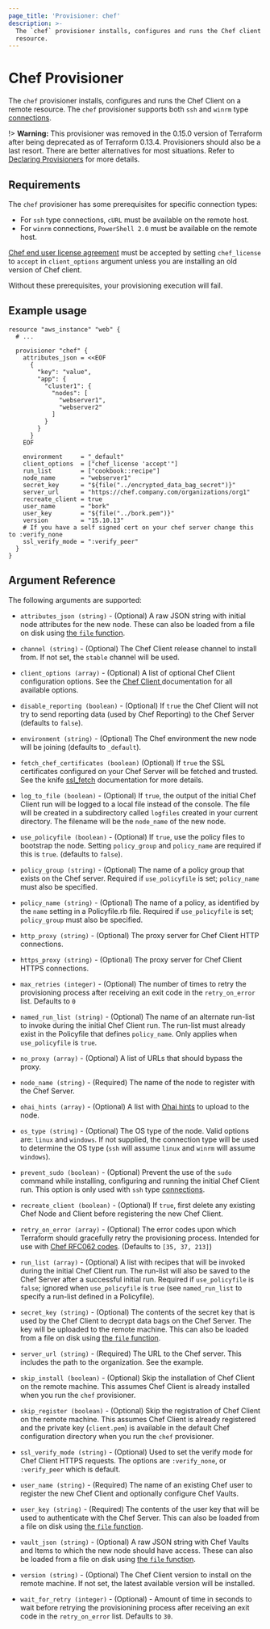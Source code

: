 ```yaml
---
page_title: 'Provisioner: chef'
description: >-
  The `chef` provisioner installs, configures and runs the Chef client on a
  resource.
---
```


# Chef Provisioner

The `chef` provisioner installs, configures and runs the Chef Client on a remote
resource. The `chef` provisioner supports both `ssh` and `winrm` type
[connections](/language/resources/provisioners/connection).

!> **Warning:** This provisioner was removed in the 0.15.0 version of Terraform after being deprecated as of Terraform 0.13.4. Provisioners should also be a last resort. There are better alternatives for most situations. Refer to
[Declaring Provisioners](/language/resources/provisioners/syntax) for more details.

## Requirements

The `chef` provisioner has some prerequisites for specific connection types:

* For `ssh` type connections, `cURL` must be available on the remote host.
* For `winrm` connections, `PowerShell 2.0` must be available on the remote host.

[Chef end user license agreement](https://www.chef.io/end-user-license-agreement/) must be accepted by setting `chef_license` to `accept` in `client_options` argument unless you are installing an old version of Chef client.

Without these prerequisites, your provisioning execution will fail.

## Example usage

```hcl
resource "aws_instance" "web" {
  # ...

  provisioner "chef" {
    attributes_json = <<EOF
      {
        "key": "value",
        "app": {
          "cluster1": {
            "nodes": [
              "webserver1",
              "webserver2"
            ]
          }
        }
      }
    EOF

    environment     = "_default"
    client_options  = ["chef_license 'accept'"]
    run_list        = ["cookbook::recipe"]
    node_name       = "webserver1"
    secret_key      = "${file("../encrypted_data_bag_secret")}"
    server_url      = "https://chef.company.com/organizations/org1"
    recreate_client = true
    user_name       = "bork"
    user_key        = "${file("../bork.pem")}"
    version         = "15.10.13"
    # If you have a self signed cert on your chef server change this to :verify_none
    ssl_verify_mode = ":verify_peer"
  }
}
```

## Argument Reference

The following arguments are supported:

* `attributes_json (string)` - (Optional) A raw JSON string with initial node attributes
  for the new node. These can also be loaded from a file on disk using
  [the `file` function](/language/functions/file).

* `channel (string)` - (Optional) The Chef Client release channel to install from. If not
  set, the `stable` channel will be used.

* `client_options (array)` - (Optional) A list of optional Chef Client configuration
  options. See the [Chef Client ](https://docs.chef.io/config_rb_client.html) documentation
  for all available options.

* `disable_reporting (boolean)` - (Optional) If `true` the Chef Client will not try to send
  reporting data (used by Chef Reporting) to the Chef Server (defaults to `false`).

* `environment (string)` - (Optional) The Chef environment the new node will be joining
  (defaults to `_default`).

* `fetch_chef_certificates (boolean)` (Optional) If `true` the SSL certificates configured
  on your Chef Server will be fetched and trusted. See the knife [ssl_fetch](https://docs.chef.io/knife_ssl_fetch.html)
  documentation for more details.

* `log_to_file (boolean)` - (Optional) If `true`, the output of the initial Chef Client run
  will be logged to a local file instead of the console. The file will be created in a
  subdirectory called `logfiles` created in your current directory. The filename will be
  the `node_name` of the new node.

* `use_policyfile (boolean)` - (Optional) If `true`, use the policy files to bootstrap the
  node. Setting `policy_group` and `policy_name` are required if this is `true`. (defaults to
  `false`).

* `policy_group (string)` - (Optional) The name of a policy group that exists on the Chef
  server. Required if `use_policyfile` is set; `policy_name` must also be specified.

* `policy_name (string)` - (Optional) The name of a policy, as identified by the `name`
  setting in a Policyfile.rb file. Required if `use_policyfile` is set; `policy_group`
  must also be specified.

* `http_proxy (string)` - (Optional) The proxy server for Chef Client HTTP connections.

* `https_proxy (string)` - (Optional) The proxy server for Chef Client HTTPS connections.

* `max_retries (integer)` - (Optional) The number of times to retry the provisioning process
  after receiving an exit code in the `retry_on_error` list. Defaults to `0`

* `named_run_list (string)` - (Optional) The name of an alternate run-list to invoke during the
  initial Chef Client run. The run-list must already exist in the Policyfile that defines
  `policy_name`. Only applies when `use_policyfile` is `true`.

* `no_proxy (array)` - (Optional) A list of URLs that should bypass the proxy.

* `node_name (string)` - (Required) The name of the node to register with the Chef Server.

* `ohai_hints (array)` - (Optional) A list with
  [Ohai hints](https://docs.chef.io/ohai.html#hints) to upload to the node.

* `os_type (string)` - (Optional) The OS type of the node. Valid options are: `linux` and
  `windows`. If not supplied, the connection type will be used to determine the OS type (`ssh`
  will assume `linux` and `winrm` will assume `windows`).

* `prevent_sudo (boolean)` - (Optional) Prevent the use of the `sudo` command while installing, configuring
  and running the initial Chef Client run. This option is only used with `ssh` type
  [connections](/language/resources/provisioners/connection).

* `recreate_client (boolean)` - (Optional) If `true`, first delete any existing Chef Node and
  Client before registering the new Chef Client.

* `retry_on_error (array)` - (Optional) The error codes upon which Terraform should
  gracefully retry the provisioning process. Intended for use with
  [Chef RFC062 codes](https://github.com/chef-boneyard/chef-rfc/blob/master/rfc062-exit-status.md).
  (Defaults to `[35, 37, 213]`)

* `run_list (array)` - (Optional) A list with recipes that will be invoked during the initial
  Chef Client run. The run-list will also be saved to the Chef Server after a successful
  initial run. Required if `use_policyfile` is `false`; ignored when `use_policyfile` is `true`
  (see `named_run_list` to specify a run-list defined in a Policyfile).

* `secret_key (string)` - (Optional) The contents of the secret key that is used
  by the Chef Client to decrypt data bags on the Chef Server. The key will be uploaded to the remote
  machine. This can also be loaded from a file on disk using
  [the `file` function](/language/functions/file).

* `server_url (string)` - (Required) The URL to the Chef server. This includes the path to
  the organization. See the example.

* `skip_install (boolean)` - (Optional) Skip the installation of Chef Client on the remote
  machine. This assumes Chef Client is already installed when you run the `chef`
  provisioner.

* `skip_register (boolean)` - (Optional) Skip the registration of Chef Client on the remote
  machine. This assumes Chef Client is already registered and the private key (`client.pem`)
  is available in the default Chef configuration directory when you run the `chef`
  provisioner.

* `ssl_verify_mode (string)` - (Optional) Used to set the verify mode for Chef Client HTTPS
  requests. The options are `:verify_none`, or `:verify_peer` which is default.

* `user_name (string)` - (Required) The name of an existing Chef user to register
  the new Chef Client and optionally configure Chef Vaults.

* `user_key (string)` - (Required) The contents of the user key that will be used to
  authenticate with the Chef Server. This can also be loaded from a file on disk using
  [the `file` function](/language/functions/file).

* `vault_json (string)` - (Optional) A raw JSON string with Chef Vaults and Items to which the new node
  should have access. These can also be loaded from a file on disk using
  [the `file` function](/language/functions/file).

* `version (string)` - (Optional) The Chef Client version to install on the remote machine.
  If not set, the latest available version will be installed.

* `wait_for_retry (integer)` - (Optional) - Amount of time in seconds to wait before
  retrying the provisionining process after receiving an exit code in the `retry_on_error`
  list.  Defaults to `30`.
